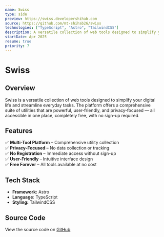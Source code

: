 ```yaml
---
name: Swiss
type: side
preview: https://swiss.developershihab.com
source: https://github.com/mt-shihab26/swiss
technologies: ["TypeScript", "Astro", "TailwindCSS"]
description: A versatile collection of web tools designed to simplify your digital life and help you with everyday tasks. Powerful, user-friendly, and privacy-focused — all in one place, all for free, with no sign-up required.
startDate: Apr 2025
resume: true
priority: 7
---
```


# **Swiss**

## **Overview**

Swiss is a versatile collection of web tools designed to simplify your digital life and streamline everyday tasks. The platform offers a comprehensive suite of utilities that are powerful, user-friendly, and privacy-focused — all accessible in one place, completely free, with no sign-up required.

## **Features**

✅ **Multi-Tool Platform** – Comprehensive utility collection  
✅ **Privacy-Focused** – No data collection or tracking  
✅ **No Registration** – Immediate access without sign-up  
✅ **User-Friendly** – Intuitive interface design  
✅ **Free Forever** – All tools available at no cost

## **Tech Stack**

- **Framework:** Astro
- **Language:** TypeScript
- **Styling:** TailwindCSS

## **Source Code**

View the source code on [GitHub](https://github.com/mt-shihab26/swiss)
